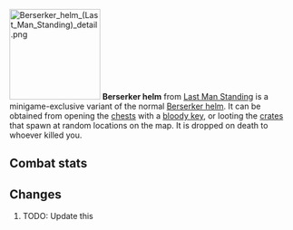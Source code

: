 {{Infobox Item
|name = Berserker helm
|image = [[File:Berserker helm (Last Man Standing).png]]
|release = [[04 August]] [[2016]]
|update = Last Man Standing Beta and Splashing Restrictions  # TODO: Update this
|members = No
|quest = No
|tradeable = No
|placeholder = No
|equipable = Yes
|stackable = No
|noteable = Yes
|options = Wield, Drop   # TODO: Update this
|examine = This helmet is worn by berserkers.
|value = 1
|alchable = No
|weight = 2.721
|id = 27169
}}
[[File:Berserker helm (Last Man Standing) detail.png|160px|left]]
'''Berserker helm''' from [[Last Man Standing]] is a minigame-exclusive variant of the normal [[Berserker helm]]. It can be obtained from opening the [[Chest (Last Man Standing)|chests]] with a [[bloody key]], or looting the [[Crate (Last Man Standing)|crates]] that spawn at random locations on the map. It is dropped on death to whoever killed you.

==Combat stats==
{{Infobox Bonuses
|astab = 0
|aslash = 0
|acrush = 0
|amagic = -5
|arange = -5
|dstab = 31
|dslash = 29
|dcrush = 33
|dmagic = 0
|drange = 30
|str = 3
|rstr = 0
|mdmg = 0
|prayer = 0
|slot = head
|image = [[File:Berserker helm equipped male.png|160px]]
|altimage = [[File:Berserker helm equipped female.png|160px]]
}}



==Changes==
# TODO: Update this
{{Subject changes header}}
{{Subject changes
|date = 4 August 2016
|update = Last Man Standing
|change = The item was made fully available with the release of Last Man Standing.
}}
{{Subject changes footer}}

{{Last Man Standing In-game Items}}